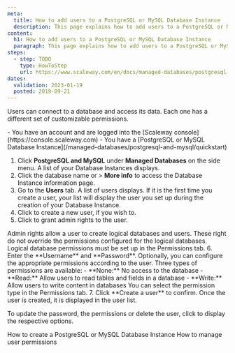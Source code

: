 ```yaml
---
meta:
  title: How to add users to a PostgreSQL or MySQL Database Instance
  description: This page explains how to add users to a PostgreSQL or MySQL Database Instance
content:
  h1: How to add users to a PostgreSQL or MySQL Database Instance
  paragraph: This page explains how to add users to a PostgreSQL or MySQL Database Instance
steps:
  - step: TODO
    type: HowToStep
    url: https://www.scaleway.com/en/docs/managed-databases/postgresql-and-mysql/how-to/add-users
dates:
  validation: 2023-01-19
  posted: 2019-09-21
---
```


Users can connect to a database and access its data. Each one has a different set of customizable permissions.

<Message type="requirement">
  - You have an account and are logged into the [Scaleway console](https://console.scaleway.com)
  - You have a [PostgreSQL or MySQL Database Instance](/managed-databases/postgresql-and-mysql/quickstart)
</Message>

1. Click **PostgreSQL and MySQL** under **Managed Databases** on the side menu. A list of your Database Instances displays.
2. Click the database name or <Icon name="more" /> > **More info** to access the Database Instance information page.
3. Go to the **Users** tab. A list of users displays. If it is the first time you create a user, your list will display the user you set up during the creation of your Database Instance.
4. Click <Icon name="plus" /> to create a new user, if you wish to.
5. Click <Icon name="toggle" /> to grant admin rights to the user.
  <Message type="note">
  Admin rights allow a user to create logical databases and users. These right do not override the permissions configured for the logical databases. Logical database permissions must be set up in the Permissions tab.

  </Message>
6. Enter the **Username** and **Password**.
  <Message type="note">
  Optionally, you can configure the appropriate permissions according to the user.
  Three types of permissions are available:
    - **None:** No access to the database
    - **Read:** Allow users to read tables and fields in a database
    - **Write:** Allow users to write content in databases
  You can select the permission type in the Permissions tab.

  </Message>
7. Click **Create a user** to confirm. 
Once the user is created, it is displayed in the user list.

To update the password, the permissions or delete the user, click <Icon name="more" /> to display the respective options.


<Navigation title="See Also">
  <PreviousButton to="/managed-databases/postgresql-and-mysql/how-to/create-a-database/">How to create a PostgreSQL or MySQL Database Instance</PreviousButton>
  <NextButton to="/managed-databases/postgresql-and-mysql/how-to/manage-permissions/">How to manage user permissions</NextButton>
</Navigation>
